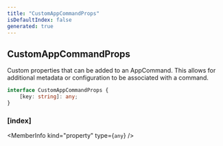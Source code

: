 ```yaml
---
title: "CustomAppCommandProps"
isDefaultIndex: false
generated: true
---
```



<!-- This file was generated from the CommandKit source. Do not modify. Instead, re-run the "docgen" script -->


## CustomAppCommandProps

<GenerationInfo sourceFile="packages/commandkit/src/app/handlers/AppCommandHandler.ts" sourceLine="70" packageName="commandkit" />

Custom properties that can be added to an AppCommand.
This allows for additional metadata or configuration to be associated with a command.

```ts title="Signature"
interface CustomAppCommandProps {
    [key: string]: any;
}
```

<div className="members-wrapper">

### \[index]

<MemberInfo kind="property" type={`any`}   />




</div>
